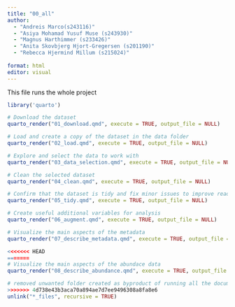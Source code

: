 ```yaml
---
title: "00_all"
author: 
  - "Andreis Marco(s243116)" 
  - "Asiya Mohamad Yusuf Muse (s243930)"
  - "Magnus Harthimmer (s233426)"  
  - "Anita Skovbjerg Hjort-Gregersen (s201190)"
  - "Rebecca Hjermind Millum (s215024)"
  
format: html
editor: visual
---
```


This file runs the whole project

```r
library('quarto')
```

```r
# Download the dataset
quarto_render("01_download.qmd", execute = TRUE, output_file = NULL)

# Load and create a copy of the dataset in the data folder
quarto_render("02_load.qmd", execute = TRUE, output_file = NULL)

# Explore and select the data to work with
quarto_render("03_data_selection.qmd", execute = TRUE, output_file = NULL)

# Clean the selected dataset
quarto_render("04_clean.qmd", execute = TRUE, output_file = NULL)

# Confirm that the dataset is tidy and fix minor issues to improve readability
quarto_render("05_tidy.qmd", execute = TRUE, output_file = NULL)

# Create useful additional variables for analysis
quarto_render("06_augment.qmd", execute = TRUE, output_file = NULL)

# Visualize the main aspects of the metadata
quarto_render("07_describe_metadata.qmd", execute = TRUE, output_file = NULL)

<<<<<<< HEAD
=======
# Visualize the main aspects of the abundace data
quarto_render("08_describe_abundance.qmd", execute = TRUE, output_file = NULL)

# removed unwanted folder created as byproduct of running all the documents
>>>>>>> 4d738e43b3aca70a894ae7d7ee9496308a8fa8e6
unlink("*_files", recursive = TRUE)
```
